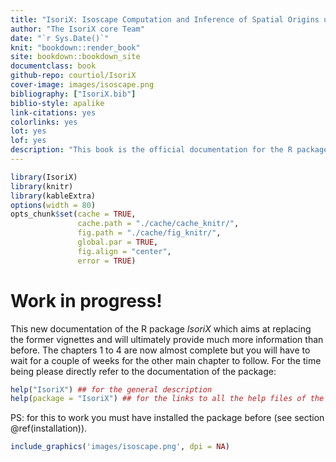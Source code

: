 ```yaml
--- 
title: "IsoriX: Isoscape Computation and Inference of Spatial Origins using R"
author: "The IsoriX core Team"
date: "`r Sys.Date()`"
knit: "bookdown::render_book"
site: bookdown::bookdown_site
documentclass: book
github-repo: courtiol/IsoriX
cover-image: images/isoscape.png
bibliography: ["IsoriX.bib"]
biblio-style: apalike
link-citations: yes
colorlinks: yes
lot: yes
lof: yes
description: "This book is the official documentation for the R package IsoriX."
---
```


```r
library(IsoriX)
library(knitr)
library(kableExtra)
options(width = 80)
opts_chunk$set(cache = TRUE,
               cache.path = "./cache/cache_knitr/",
               fig.path = "./cache/fig_knitr/",
               global.par = TRUE,
               fig.align = "center",
               error = TRUE)
```

# Work in progress! {-}

This new documentation of the R package _IsoriX_ which aims at replacing the former vignettes and will ultimately provide much more information than before.
The chapters 1 to 4 are now almost complete but you will have to wait for a couple of weeks for the other main chapter to follow. For the time being please directly refer to the documentation of the package:

```r
help("IsoriX") ## for the general description
help(package = "IsoriX") ## for the links to all the help files of the package
```

PS: for this to work you must have installed the package before (see section \@ref(installation)).


```r
include_graphics('images/isoscape.png', dpi = NA)
```
